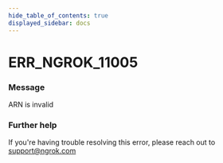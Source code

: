 ```yaml
---
hide_table_of_contents: true
displayed_sidebar: docs
---
```



# ERR_NGROK_11005

### Message

ARN is invalid

<ErrorDetails error="err_ngrok_11005" />

### Further help

If you're having trouble resolving this error, please reach out to [support@ngrok.com](mailto:support@ngrok.com?subject=Help%20with%20ERR_NGROK_11005)
